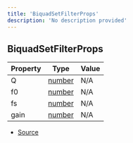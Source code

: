 ```yaml
---
title: 'BiquadSetFilterProps'
description: 'No description provided'
---
```


## BiquadSetFilterProps

| Property | Type                                                                                              | Value |
| -------- | ------------------------------------------------------------------------------------------------- | ----- |
| Q        | [number](https://developer.mozilla.org/en-US/docs/Web/JavaScript/Reference/Global_Objects/Number) | N/A   |
| f0       | [number](https://developer.mozilla.org/en-US/docs/Web/JavaScript/Reference/Global_Objects/Number) | N/A   |
| fs       | [number](https://developer.mozilla.org/en-US/docs/Web/JavaScript/Reference/Global_Objects/Number) | N/A   |
| gain     | [number](https://developer.mozilla.org/en-US/docs/Web/JavaScript/Reference/Global_Objects/Number) | N/A   |

- [Source](https://github.com/androz2091/discord-player/blob/ce04b3f4c6671029ce4d4aa9090e56ac7e7f5666/packages/equalizer/src/biquad/Biquad.ts#L3)
